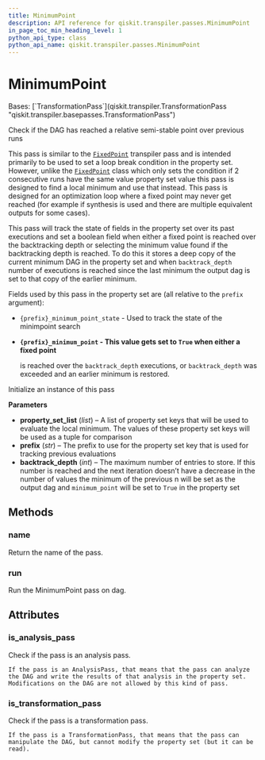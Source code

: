 ```yaml
---
title: MinimumPoint
description: API reference for qiskit.transpiler.passes.MinimumPoint
in_page_toc_min_heading_level: 1
python_api_type: class
python_api_name: qiskit.transpiler.passes.MinimumPoint
---
```


# MinimumPoint

<Class id="qiskit.transpiler.passes.MinimumPoint" isDedicatedPage={true} github="https://github.com/qiskit/qiskit/tree/stable/0.24/qiskit/transpiler/passes/utils/minimum_point.py" signature="MinimumPoint(*args, **kwargs)" modifiers="class">
  Bases: [`TransformationPass`](qiskit.transpiler.TransformationPass "qiskit.transpiler.basepasses.TransformationPass")

  Check if the DAG has reached a relative semi-stable point over previous runs

  This pass is similar to the [`FixedPoint`](qiskit.transpiler.passes.FixedPoint "qiskit.transpiler.passes.FixedPoint") transpiler pass and is intended primarily to be used to set a loop break condition in the property set. However, unlike the [`FixedPoint`](qiskit.transpiler.passes.FixedPoint "qiskit.transpiler.passes.FixedPoint") class which only sets the condition if 2 consecutive runs have the same value property set value this pass is designed to find a local minimum and use that instead. This pass is designed for an optimization loop where a fixed point may never get reached (for example if synthesis is used and there are multiple equivalent outputs for some cases).

  This pass will track the state of fields in the property set over its past executions and set a boolean field when either a fixed point is reached over the backtracking depth or selecting the minimum value found if the backtracking depth is reached. To do this it stores a deep copy of the current minimum DAG in the property set and when `backtrack_depth` number of executions is reached since the last minimum the output dag is set to that copy of the earlier minimum.

  Fields used by this pass in the property set are (all relative to the `prefix` argument):

  *   `{prefix}_minimum_point_state` - Used to track the state of the minimpoint search

  *   **`{prefix}_minimum_point` - This value gets set to `True` when either a fixed point**

      is reached over the `backtrack_depth` executions, or `backtrack_depth` was exceeded and an earlier minimum is restored.

  Initialize an instance of this pass

  **Parameters**

  *   **property\_set\_list** (*list*) – A list of property set keys that will be used to evaluate the local minimum. The values of these property set keys will be used as a tuple for comparison
  *   **prefix** (*str*) – The prefix to use for the property set key that is used for tracking previous evaluations
  *   **backtrack\_depth** (*int*) – The maximum number of entries to store. If this number is reached and the next iteration doesn’t have a decrease in the number of values the minimum of the previous n will be set as the output dag and `minimum_point` will be set to `True` in the property set

  ## Methods

  <span id="qiskit-transpiler-passes-minimumpoint-name" />

  ### name

  <Function id="qiskit.transpiler.passes.MinimumPoint.name" signature="MinimumPoint.name()">
    Return the name of the pass.
  </Function>

  <span id="qiskit-transpiler-passes-minimumpoint-run" />

  ### run

  <Function id="qiskit.transpiler.passes.MinimumPoint.run" signature="MinimumPoint.run(dag)">
    Run the MinimumPoint pass on dag.
  </Function>

  ## Attributes

  ### is\_analysis\_pass

  <Attribute id="qiskit.transpiler.passes.MinimumPoint.is_analysis_pass">
    Check if the pass is an analysis pass.

    If the pass is an AnalysisPass, that means that the pass can analyze the DAG and write the results of that analysis in the property set. Modifications on the DAG are not allowed by this kind of pass.
  </Attribute>

  ### is\_transformation\_pass

  <Attribute id="qiskit.transpiler.passes.MinimumPoint.is_transformation_pass">
    Check if the pass is a transformation pass.

    If the pass is a TransformationPass, that means that the pass can manipulate the DAG, but cannot modify the property set (but it can be read).
  </Attribute>
</Class>

